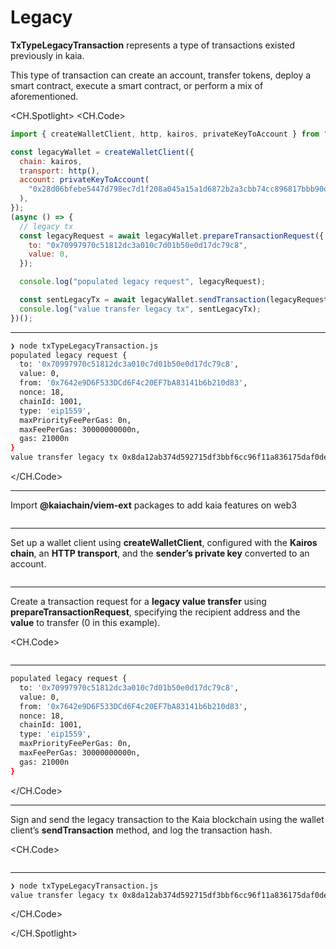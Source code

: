 # Legacy


<Editor
  module='/src/pages/viem-ext/basic-transaction/LegacyTransaction.tsx'
  route={RoutePath.ViemExt_Legacy_Transaction}
/>

**TxTypeLegacyTransaction** represents a type of transactions existed previously in kaia.

This type of transaction can create an account, transfer tokens, deploy a smart contract, execute a smart contract, or perform a mix of aforementioned.

<CH.Spotlight>
<CH.Code>

```js txTypeLegacyTransaction.js
import { createWalletClient, http, kairos, privateKeyToAccount } from "@kaiachain/viem-ext";

const legacyWallet = createWalletClient({
  chain: kairos,
  transport: http(),
  account: privateKeyToAccount(
    "0x28d06bfebe5447d798ec7d1f208a045a15a1d6872b2a3cbb74cc896817bbb90d"
  ),
});
(async () => {
  // legacy tx
  const legacyRequest = await legacyWallet.prepareTransactionRequest({
    to: "0x70997970c51812dc3a010c7d01b50e0d17dc79c8",
    value: 0,
  });

  console.log("populated legacy request", legacyRequest);

  const sentLegacyTx = await legacyWallet.sendTransaction(legacyRequest);
  console.log("value transfer legacy tx", sentLegacyTx);
})();

```

---

```zsh output
❯ node txTypeLegacyTransaction.js
populated legacy request {
  to: '0x70997970c51812dc3a010c7d01b50e0d17dc79c8',
  value: 0,
  from: '0x7642e9D6F533DCd6F4c20EF7bA83141b6b210d83',
  nonce: 18,
  chainId: 1001,
  type: 'eip1559',
  maxPriorityFeePerGas: 0n,
  maxFeePerGas: 30000000000n,
  gas: 21000n
}
value transfer legacy tx 0x8da12ab374d592715df3bbf6cc96f11a836175daf0dec7f26295d172d6206056

```

</CH.Code>

---

Import **@kaiachain/viem-ext** packages to add kaia features on web3

```js txTypeLegacyTransaction.js focus=1

```

---

Set up a wallet client using **createWalletClient**, configured with the **Kairos chain**, an **HTTP transport**, and the **sender’s private key** converted to an account.

```js txTypeLegacyTransaction.js focus=3:9

```

---

Create a transaction request for a **legacy value transfer** using **prepareTransactionRequest**, specifying the recipient address and the **value** to transfer (0 in this example).

<CH.Code>
```js txTypeLegacyTransaction.js focus=12:17

```
---

```zsh output
populated legacy request {
  to: '0x70997970c51812dc3a010c7d01b50e0d17dc79c8',
  value: 0,
  from: '0x7642e9D6F533DCd6F4c20EF7bA83141b6b210d83',
  nonce: 18,
  chainId: 1001,
  type: 'eip1559',
  maxPriorityFeePerGas: 0n,
  maxFeePerGas: 30000000000n,
  gas: 21000n
}
```

</CH.Code>

---

Sign and send the legacy transaction to the Kaia blockchain using the wallet client’s **sendTransaction** method, and log the transaction hash.

<CH.Code>
```js txTypeLegacyTransaction.js focus=19:20

````

---

```zsh output
❯ node txTypeLegacyTransaction.js
value transfer legacy tx 0x8da12ab374d592715df3bbf6cc96f11a836175daf0dec7f26295d172d6206056
````

</CH.Code>

</CH.Spotlight>

